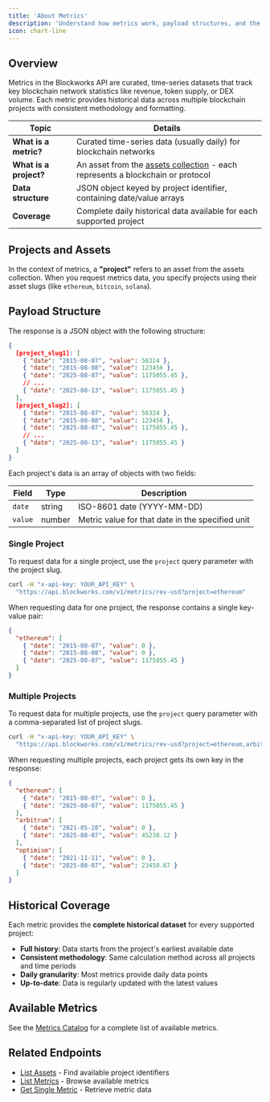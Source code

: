 ```yaml
---
title: 'About Metrics'
description: 'Understand how metrics work, payload structures, and the relationship between projects and assets'
icon: chart-line
---
```


## Overview

Metrics in the Blockworks API are curated, time-series datasets that track key blockchain network statistics like revenue, token supply, or DEX volume. Each metric provides historical data across multiple blockchain projects with consistent methodology and formatting.

| Topic | Details |
| - | - |
| **What is a metric?** | Curated time-series data (usually daily) for blockchain networks |
| **What is a project?** | An asset from the [assets collection](/api-reference/assets/list) - each represents a blockchain or protocol |
| **Data structure** | JSON object keyed by project identifier, containing date/value arrays |
| **Coverage** | Complete daily historical data available for each supported project |

## Projects and Assets

In the context of metrics, a **"project"** refers to an asset from the assets collection. When you request metrics data, you specify projects using their asset slugs (like `ethereum`, `bitcoin`, `solana`).

## Payload Structure

The response is a JSON object with the following structure:

```json
{
  [project_slug1]: [
    { "date": "2015-08-07", "value": 56324 },
    { "date": "2015-08-08", "value": 123456 },
    { "date": "2025-08-07", "value": 1175055.45 },
    // ...
    { "date": "2025-08-13", "value": 1175055.45 }
  ],
  [project_slug2]: [
    { "date": "2015-08-07", "value": 56324 },
    { "date": "2015-08-08", "value": 123456 },
    { "date": "2025-08-07", "value": 1175055.45 },
    // ...
    { "date": "2025-08-13", "value": 1175055.45 }
  ]
}
```


Each project's data is an array of objects with two fields:

| Field | Type | Description |
|-------|------|-------------|
| `date` | string | ISO-8601 date (YYYY-MM-DD) |
| `value` | number | Metric value for that date in the specified unit |


### Single Project

To request data for a single project, use the `project` query parameter with the project slug.

```bash cURL
curl -H "x-api-key: YOUR_API_KEY" \
  "https://api.blockworks.com/v1/metrics/rev-usd?project=ethereum"
```

When requesting data for one project, the response contains a single key-value pair:

```json
{
  "ethereum": [
    { "date": "2015-08-07", "value": 0 },
    { "date": "2015-08-08", "value": 0 },
    { "date": "2025-08-07", "value": 1175055.45 }
  ]
}
```

### Multiple Projects

To request data for multiple projects, use the `project` query parameter with a comma-separated list of project slugs.

```bash cURL
curl -H "x-api-key: YOUR_API_KEY" \
  "https://api.blockworks.com/v1/metrics/rev-usd?project=ethereum,arbitrum,optimism"
```

When requesting multiple projects, each project gets its own key in the response:

```json Response
{
  "ethereum": [
    { "date": "2015-08-07", "value": 0 },
    { "date": "2025-08-07", "value": 1175055.45 }
  ],
  "arbitrum": [
    { "date": "2021-05-28", "value": 0 },
    { "date": "2025-08-07", "value": 45230.12 }
  ],
  "optimism": [
    { "date": "2021-11-11", "value": 0 },
    { "date": "2025-08-07", "value": 23450.67 }
  ]
}
```

## Historical Coverage

Each metric provides the **complete historical dataset** for every supported project:

- **Full history**: Data starts from the project's earliest available date
- **Consistent methodology**: Same calculation method across all projects and time periods
- **Daily granularity**: Most metrics provide daily data points
- **Up-to-date**: Data is regularly updated with the latest values

## Available Metrics

See the [Metrics Catalog](/api-reference/metrics-catalog) for a complete list of available metrics.

## Related Endpoints

- [List Assets](/api-reference/assets/list) - Find available project identifiers
- [List Metrics](/api-reference/metrics/list) - Browse available metrics
- [Get Single Metric](/api-reference/metrics/get-single) - Retrieve metric data